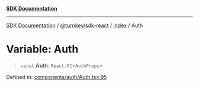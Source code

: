 [**SDK Documentation**](../../../../README.mdx)

***

[SDK Documentation](../../../../packages.mdx) / [@turnkey/sdk-react](../../README.mdx) / [index](../README.mdx) / Auth

# Variable: Auth

> `const` **Auth**: `React.FC`\<`AuthProps`\>

Defined in: [components/auth/Auth.tsx:95](https://github.com/tkhq/sdk/blob/3a88af7d1d927c6022706911d6af0f92f1440e00/packages/sdk-react/src/components/auth/Auth.tsx#L95)

